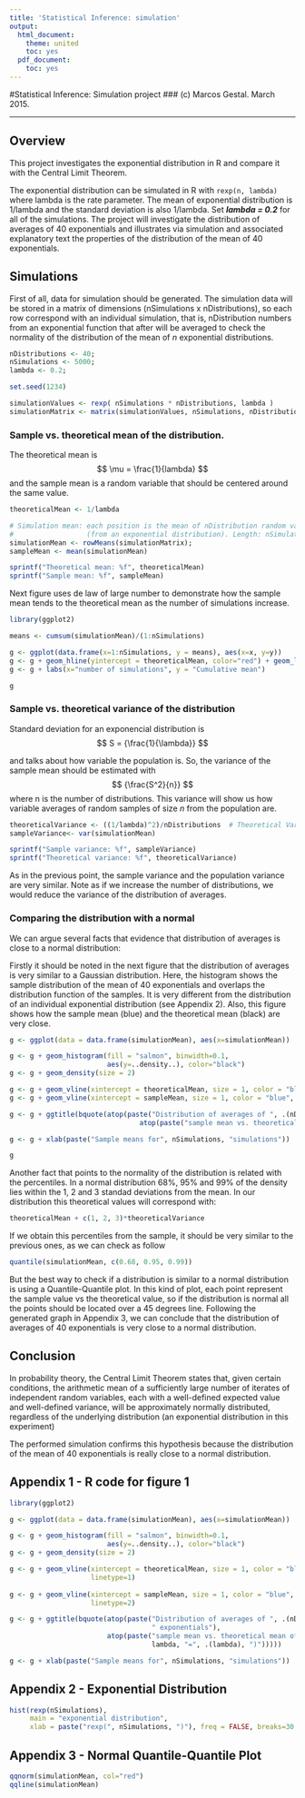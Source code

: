 ```yaml
---
title: 'Statistical Inference: simulation'
output:
  html_document:
    theme: united
    toc: yes
  pdf_document:
    toc: yes
---
```


#Statistical Inference: Simulation project
### (c) Marcos Gestal. March 2015.

----

## Overview

This project investigates the exponential distribution in R and compare it with the Central Limit Theorem. 

The exponential distribution can be simulated in R with `rexp(n, lambda)` where lambda is the rate parameter. The mean of exponential distribution is 1/lambda and the standard deviation is also 1/lambda. Set ***lambda = 0.2*** for all of the simulations. The project will investigate the distribution of averages of 40 exponentials and illustrates via simulation and associated explanatory text the properties of the distribution of the mean of 40 exponentials. 

## Simulations

First of all, data for simulation should be generated. The simulation data will be stored in a matrix of 
dimensions (nSimulations x nDistributions), so each row correspond with an individual simulation, that is, nDistribution numbers from an exponential function that after will be averaged to check the normality of the distribution of the mean of *n* exponential distributions.

```r
nDistributions <- 40;
nSimulations <- 5000;
lambda <- 0.2;

set.seed(1234)

simulationValues <- rexp( nSimulations * nDistributions, lambda )
simulationMatrix <- matrix(simulationValues, nSimulations, nDistributions)
```

### Sample vs. theoretical mean of the distribution.

The theoretical mean is $$ \mu = \frac{1}{lambda} $$ and the sample mean is a random variable that should be centered
around the same value.

```r
theoreticalMean <- 1/lambda

# Simulation mean: each position is the mean of nDistribution random values 
#                  (from an exponential distribution). Length: nSimulatinons
simulationMean <- rowMeans(simulationMatrix);                                                 
sampleMean <- mean(simulationMean)
```

```r
sprintf("Theoretical mean: %f", theoreticalMean)
sprintf("Sample mean: %f", sampleMean)
```

Next figure uses de law of large number to demonstrate how the sample mean tends to the theoretical mean as the number of simulations increase. 

```r

library(ggplot2)

means <- cumsum(simulationMean)/(1:nSimulations)

g <- ggplot(data.frame(x=1:nSimulations, y = means), aes(x=x, y=y))
g <- g + geom_hline(yintercept = theoreticalMean, color="red") + geom_line(size=1, color="blue")
g <- g + labs(x="number of simulations", y = "Cumulative mean")

g

```

### Sample vs. theoretical variance of the distribution


Standard deviation for an exponencial distribution is $$ S = {\frac{1}{\lambda}}  $$ 

and talks about how variable the population is. So, the variance of the sample mean should be estimated with  $$ {\frac{S^2}{n}}  $$ where n is the number of distributions. This variance will show us how variable averages of random samples of size *n* from the population are.

```r
theoreticalVariance <- ((1/lambda)^2)/nDistributions  # Theoretical Variance
sampleVariance<- var(simulationMean)

```

```r

sprintf("Sample variance: %f", sampleVariance)
sprintf("Theoretical variance: %f", theoreticalVariance)

```

As in the previous point, the sample variance and the population variance are very similar. Note as if we increase the number of distributions, we would reduce the variance of the distribution of averages.

### Comparing the distribution with a normal

We can argue several facts that evidence that distribution of averages is close to a normal distribution:

Firstly it should be noted in the next figure that the distribution of averages is very similar to a Gaussian distribution. Here, the histogram shows the sample distribution of the mean of 40 exponentials and overlaps the distribution function of the samples. It is very different from the distribution of an individual exponential distribution (see Appendix 2). Also, this figure shows how the sample mean (blue) and the theoretical mean (black) are very close.


```r

g <- ggplot(data = data.frame(simulationMean), aes(x=simulationMean))

g <- g + geom_histogram(fill = "salmon", binwidth=0.1, 
                        aes(y=..density..), color="black")
g <- g + geom_density(size = 2)

g <- g + geom_vline(xintercept = theoreticalMean, size = 1, color = "black", linetype=1, show_guide = TRUE)
g <- g + geom_vline(xintercept = sampleMean, size = 1, color = "blue", linetype=2)

g <- g + ggtitle(bquote(atop(paste("Distribution of averages of ", .(nDistributions), " exponentials"),
                                atop(paste("sample mean vs. theoretical mean of the distribution  (", lambda, "=", .(lambda), ")")))))

g <- g + xlab(paste("Sample means for", nSimulations, "simulations"))

g

```

Another fact that points to the normality of the distribution is related with the percentiles. In a normal distribution 68%, 95% and 99% of the density lies within the 1, 2 and 3 standad deviations from the mean. In our distribution this theoretical values will correspond with:

```r
theoreticalMean + c(1, 2, 3)*theoreticalVariance
```
If we obtain this percentiles from the sample, it should be very similar to the previous ones, as we can check as follow

```r
quantile(simulationMean, c(0.68, 0.95, 0.99))
```

But the best way to check if a distribution is similar to a normal distribution is using a Quantile-Quantile plot. In this kind of plot, each point represent the sample value vs the theoretical value, so if the distribution is normal all the points should be located over a 45 degrees line. Following the generated graph in Appendix 3, we can conclude that the distribution of averages of 40 exponentials is very close to a normal distribution.


## Conclusion

In probability theory, the Central Limit Theorem states that, given certain conditions, the arithmetic mean of a sufficiently large number of iterates of independent random variables, each with a well-defined expected value and well-defined variance, will be approximately normally distributed, regardless of the underlying distribution (an exponential distribution in this experiment)

The performed simulation confirms this hypothesis because the distribution of the mean of 40 exponentials is really close to a normal distribution.

\newpage


## Appendix 1 - R code for figure 1

```r
library(ggplot2)

g <- ggplot(data = data.frame(simulationMean), aes(x=simulationMean))

g <- g + geom_histogram(fill = "salmon", binwidth=0.1, 
                        aes(y=..density..), color="black")
g <- g + geom_density(size = 2)

g <- g + geom_vline(xintercept = theoreticalMean, size = 1, color = "black", 
                    linetype=1)
                    
g <- g + geom_vline(xintercept = sampleMean, size = 1, color = "blue", 
                    linetype=2)

g <- g + ggtitle(bquote(atop(paste("Distribution of averages of ", .(nDistributions), 
                                   " exponentials"),
                        atop(paste("sample mean vs. theoretical mean of the distribution (", 
                                   lambda, "=", .(lambda), ")")))))

g <- g + xlab(paste("Sample means for", nSimulations, "simulations"))

```

## Appendix 2 - Exponential Distribution


```r

hist(rexp(nSimulations), 
     main = "exponential distribution",
     xlab = paste("rexp(", nSimulations, ")"), freq = FALSE, breaks=30 )


```

## Appendix 3 - Normal Quantile-Quantile Plot

```r

qqnorm(simulationMean, col="red")
qqline(simulationMean)

```

